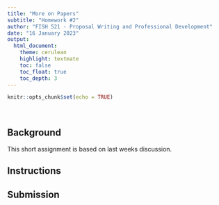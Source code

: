 ```yaml
---
title: "More on Papers"
subtitle: "Homework #2"
author: "FISH 521 - Proposal Writing and Professional Development"
date: "16 January 2023"
output:
  html_document:
    theme: cerulean
    highlight: textmate
    toc: false
    toc_float: true
    toc_depth: 3
---
```


```r
knitr::opts_chunk$set(echo = TRUE)
```

<br>



## Background

This short assignment is based on last weeks discussion.


## Instructions




## Submission

